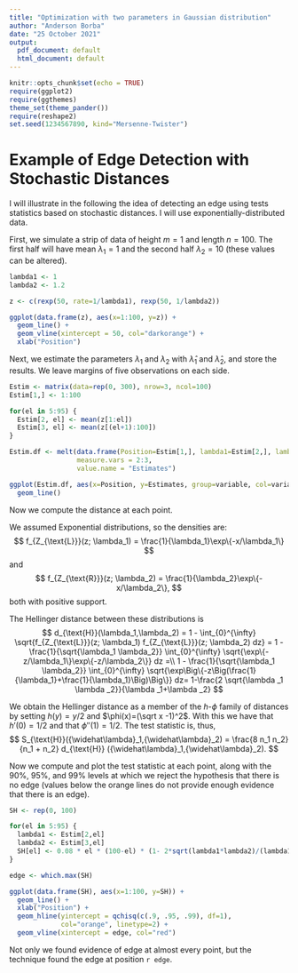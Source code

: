 ```yaml
---
title: "Optimization with two parameters in Gaussian distribution"
author: "Anderson Borba"
date: "25 October 2021"
output:
  pdf_document: default
  html_document: default
---
```


```r
knitr::opts_chunk$set(echo = TRUE)
require(ggplot2)
require(ggthemes)
theme_set(theme_pander())
require(reshape2)
set.seed(1234567890, kind="Mersenne-Twister")
```

# Example of Edge Detection with Stochastic Distances

I will illustrate in the following the idea of detecting an edge using tests statistics based on stochastic distances.
I will use exponentially-distributed data.

First, we simulate a strip of data of height $m=1$ and length $n=100$.
The first half will have mean $\lambda_1=1$ and the second half $\lambda_2=10$ (these values can be altered).
```r
lambda1 <- 1
lambda2 <- 1.2

z <- c(rexp(50, rate=1/lambda1), rexp(50, 1/lambda2))

ggplot(data.frame(z), aes(x=1:100, y=z)) +
  geom_line() +
  geom_vline(xintercept = 50, col="darkorange") +
  xlab("Position")
```

Next, we estimate the parameters $\lambda_1$ and $\lambda_2$ with $\widehat{\lambda}_1$ and $\widehat{\lambda}_2$, and store the results.
We leave margins of five observations on each side.

```r
Estim <- matrix(data=rep(0, 300), nrow=3, ncol=100)
Estim[1,] <- 1:100

for(el in 5:95) {
  Estim[2, el] <- mean(z[1:el])
  Estim[3, el] <- mean(z[(el+1):100])
}

Estim.df <- melt(data.frame(Position=Estim[1,], lambda1=Estim[2,], lambda2=Estim[3,]), 
                 measure.vars = 2:3, 
                 value.name = "Estimates")

ggplot(Estim.df, aes(x=Position, y=Estimates, group=variable, col=variable)) +
  geom_line()

```

Now we compute the distance at each point.

We assumed Exponential distributions, so the densities are:
$$
f_{Z_{\text{L}}}(z; \lambda_1) = \frac{1}{\lambda_1}\exp\{-x/\lambda_1\}
$$
and
$$
f_{Z_{\text{R}}}(z; \lambda_2) = \frac{1}{\lambda_2}\exp\{-x/\lambda_2\},
$$
both with positive support.

The Hellinger distance between these distributions is
$$
d_{\text{H}}(\lambda_1,\lambda_2) = 
1 - \int_{0}^{\infty} \sqrt{f_{Z_{\text{L}}}(z; \lambda_1) f_{Z_{\text{L}}}(z; \lambda_2) dz} =
1 - \frac{1}{\sqrt{\lambda_1 \lambda_2}} \int_{0}^{\infty} \sqrt{\exp\{-z/\lambda_1\}\exp\{-z/\lambda_2\}} dz =\\
1 - \frac{1}{\sqrt{\lambda_1 \lambda_2}} \int_{0}^{\infty} \sqrt{\exp\Big\{-z\Big(\frac{1}{\lambda_1}+\frac{1}{\lambda_1}\Big)\Big\}} dz=
1-\frac{2 \sqrt{\lambda _1
   \lambda _2}}{\lambda
   _1+\lambda _2}
$$

We obtain the Hellinger distance as a member of the $h$-$\phi$ family of distances by setting $h(y)=y/2$ and $\phi(x)=(\sqrt x -1)^2$.
With this we have that $h'(0)=1/2$ and that $\phi''(1)=1/2$.
The test statistic is, thus,
$$
S_{\text{H}}({\widehat\lambda}_1,{\widehat\lambda}_2) = \frac{8 n_1 n_2}{n_1 + n_2} d_{\text{H}} ({\widehat\lambda}_1,{\widehat\lambda}_2).
$$

Now we compute and plot the test statistic at each point,
along with the $90\%$, $95\%$, and $99\%$ levels at which we reject the hypothesis that there is no edge (values below the orange lines do not provide enough evidence that there is an edge).

```r
SH <- rep(0, 100)

for(el in 5:95) {
  lambda1 <- Estim[2,el]
  lambda2 <- Estim[3,el]
  SH[el] <- 0.08 * el * (100-el) * (1- 2*sqrt(lambda1*lambda2)/(lambda1+lambda2) )
}

edge <- which.max(SH)

ggplot(data.frame(SH), aes(x=1:100, y=SH)) +
  geom_line() +
  xlab("Position") +
  geom_hline(yintercept = qchisq(c(.9, .95, .99), df=1),
             col="orange", linetype=2) +
  geom_vline(xintercept = edge, col="red")
```

Not only we found evidence of edge at almost every point, but the technique found the edge at position `r edge`.